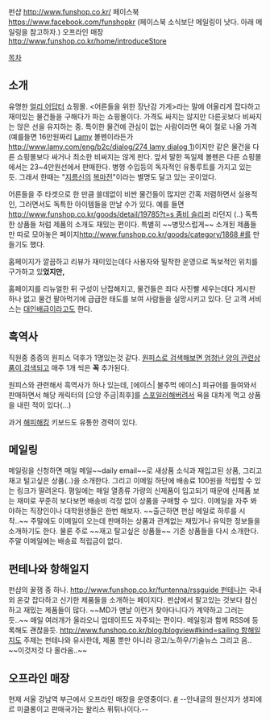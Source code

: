 펀샵 [[http://www.funshop.co.kr/]]
페이스북 [[https://www.facebook.com/funshopkr]] (페이스북 소식보단 메일링이 낫다. 아래 메일링을 참고하자.)
오프라인 매장 [[http://www.funshop.co.kr/home/introduceStore]]

[[목차]]

== 소개 ==
유명한 [[얼리 어답터]] 쇼핑몰. <어른들을 위한 장난감 가게>라는 말에 어울리게 잡다하고 재미있는 물건들을 구해다가 파는 쇼핑몰이다. 가격도 싸지는 않지만 다른곳보다 비싸지는 않은 선을 유지하는 중. 특이한 물건에 관심이 없는 사람이라면 욕이 절로 나올 가격(예를들면 16만원짜리 [[Lamy]] 볼펜이라든가 [[http://www.lamy.com/eng/b2c/dialog/274 lamy dialog 1]])이지만 같은 물건을 다른 쇼핑몰보다 싸거나 최소한 비싸지는 않게 판다. 앞서 말한 독일제 볼펜은 다른 쇼핑몰에서는 23~4만원선에서 판매한다. 병행 수입등의 독자적인 유통루트를 가지고 있는 듯. 그래서 한때는 "[[지름신]]의 [[복마전]]"이라는 별명도 달고 있는 곳이었다.

어른들을 주 타겟으로 한 만큼 쓸데없이 비싼 물건들이 많지만 간혹 저렴하면서 실용적인, 그러면서도 독특한 아이템들을 만날 수가 있다. 예를 들면 [[http://www.funshop.co.kr/goods/detail/19785?t=s 좀비 슬리퍼]] 라던지 (..) 독특한 상품들 처럼 제품의 소개도 재밌는 편이다. 특별히 ~~병맛스럽게~~ 소개된 제품들만 따로 모아놓은 페이지[[http://www.funshop.co.kr/goods/category/1868 #]]를 만들기도 했다. 

홈페이지가 깔끔하고 리뷰가 재미있는데다 사용자와 밀착한 운영으로 독보적인 위치를 구가하고 있'''었지만,'''

홈페이지를 리뉴얼한 뒤 구성이 난잡해지고, 물건들은 죄다 사진빨 세우는데다 게시판 하나 없고 물건 팔아먹기에 급급한 태도를 보여 사람들을 실망시키고 있다. 단 고객 서비스는 [[대인배]]급이라고도 한다.

== 흑역사 ==
직원중 중증의 원피스 덕후가 1명있는것 같다.
[http://www.funshop.co.kr/vs/result.aspx?searchword=%EC%9B%90%ED%94%BC%EC%8A%A4&x=0&y=0 원피스로 검색해보면 엄청난 양의 관련상품이 검색되고] 매주 1개 씩은 '''꼭''' 추가된다.

원피스와 관련해서 흑역사가 하나 있는데, [에이스| 불주먹 에이스] 피규어를 들여와서 판매하면서 해당 캐릭터의 [으앙 주금|최후]를 [[스포일러]]해버려서 욕을 대차게 먹고 상품을 내린 적이 있다(...)

과거 [[해피해킹]] 키보드도 유통한 경력이 있다.

== 메일링 ==
메일링을 신청하면 매일 메일~~daily email~~로 새상품 소식과 재입고된 상품, 그리고 재고 털고싶은 상품(..)을 소개한다. 그리고 이메일 하단에 배송료 100원을 적립할 수 있는 링크가 딸려온다. 평일에는 매일 열종류 가량의 신제품이 입고되기 때문에 신제품 보는 재미로 꾸준히 보다보면 배송비 걱정 없이 상품을 구매할 수 있다. 이메일을 자주 봐야하는 직장인이나 대학원생들은 한번 해보자. ~~출근하면 펀샵 메일로 하루를 시작..~~
주말에도 이메일이 오는데 판매하는 상품과 관계없는 재밌거나 유익한 정보들을 소개하기도 한다. 물론 주로 ~~재고 탈고싶은 상품들~~ 기존 상품들을 다시 소개한다. 주말 이메일에는 배송료 적립금이 없다.

== 펀테나와 항해일지 ==
펀샵의 꿀잼 중 하나. [[http://www.funshop.co.kr/funtenna/rssguide 펀테나]]는 국내외 온갖 잡다하고 신기한 제품들을 소개하는 페이지다. 펀샵에서 팔고있는 것보다 참신하고 재밌는 제품들이 많다. ~~MD가 맨날 이런거 찾아다니다가 계약하고 그러는듯..~~ 매일 여러개가 올라오니 업데이트도 자주되는 편이다. 메일링과 함께 RSS에 등록해도 괜찮을듯.
[[http://www.funshop.co.kr/blog/blogview#kind=sailing 항해일지]]도 주제는 펀테나와 유사한데, 제품 뿐만 아니라 광고/노하우/기술뉴스 그리고 음.. ~~이것저것 다 올라옴..~~

== 오프라인 매장 ==
현재 서울 강남역 부근에서 오프라인 매장을 운영중이다. [http://www.funshop.co.kr/VS/detail.aspx?itemno=24297 #] --안내글의 원산지가 생피에르 미클롱이고 판매국가는 왈리스 퓌튀나이다.--
